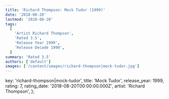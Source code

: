 ```yaml
---
title: 'Richard Thompson: Mock Tudor (1999)'
date: '2018-08-20'
lastmod: '2018-08-20'
tags:
  [
    'Artist Richard Thompson',
    'Rated 3.5',
    'Release Year 1999',
    'Release Decade 1990',
  ]
summary: 'Rated 3.5'
authors: ['default']
images: ['/content/images/richard-thompson|mock-tudor.jpg']
---
```


  key: 'richard-thompson|mock-tudor',
  title: 'Mock Tudor',
  release_year: 1999,
  rating: 7,
  rating_date: '2018-08-20T00:00:00.000Z',
  artist: 'Richard Thompson',
};

<MusicRating data={data} />

